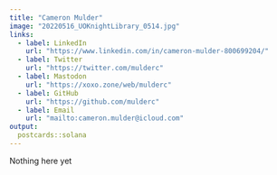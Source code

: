 ```yaml
---
title: "Cameron Mulder"
image: "20220516_UOKnightLibrary_0514.jpg"
links:
  - label: LinkedIn
    url: "https://www.linkedin.com/in/cameron-mulder-800699204/"
  - label: Twitter
    url: "https://twitter.com/mulderc"
  - label: Mastodon
    url: "https://xoxo.zone/web/mulderc"
  - label: GitHub
    url: "https://github.com/mulderc"
  - label: Email
    url: "mailto:cameron.mulder@icloud.com"
output:
  postcards::solana
---
```


Nothing here yet


